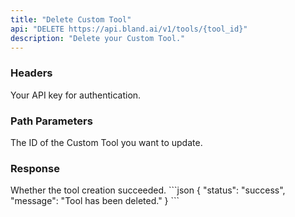 ```yaml
---
title: "Delete Custom Tool"
api: "DELETE https://api.bland.ai/v1/tools/{tool_id}"
description: "Delete your Custom Tool."
---
```


### Headers

<ParamField header="authorization" type="string" required>
  Your API key for authentication.
</ParamField>


### Path Parameters
<ParamField path="tool_id" type="string" required>
    The ID of the Custom Tool you want to update.
</ParamField>


### Response
<ResponseField name="status" type="string">
    Whether the tool creation succeeded.
</ResponseField>

<ResponseExample>
```json
{
    "status": "success",
    "message": "Tool has been deleted."
}
```
</ResponseExample>
    